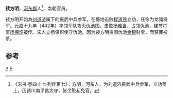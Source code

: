 '''裴方明'''{{BD|？||443年|}}，[[河東郡_(中國)|河东郡]]人<ref>《宋书·卷四十七·列传第七》：方明，河东人，为刘道济振武中兵参军，立功蜀土，历颍川南平昌太守，皆坐赃私免官。</ref>，南朝官员。

裴方明开始為[[刘道济|刘道济]]属下的振武中兵参军。在蜀地击败[[程道养|程道养]]立功，任命为龙骧将军。[[元嘉_(南朝宋)|元嘉]]十九年（442年）率领军队攻灭[[仇池|仇池]]国，击败[[杨难当|杨难当]]，占领仇池，建节将军[[杨保炽|杨保炽]]被俘。宋人立杨保炽使守仇池。因为裴方明贪图仇池[[金|金]][[银|银]]财宝，而获罪被杀。

==参考==
{{reflist}}

[[Category:刘宋军事人物|P]]
[[Category:河东裴氏|F]]